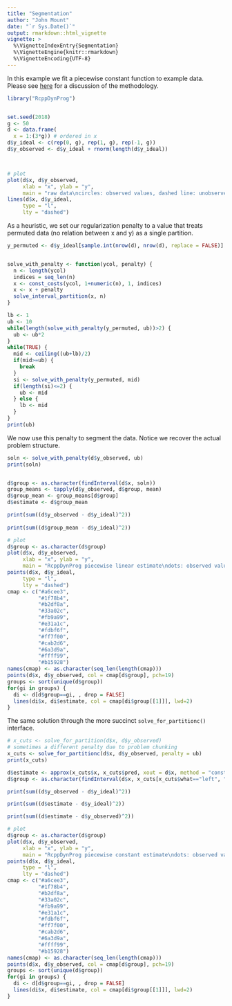```yaml
---
title: "Segmentation"
author: "John Mount"
date: "`r Sys.Date()`"
output: rmarkdown::html_vignette
vignette: >
  %\VignetteIndexEntry{Segmentation}
  %\VignetteEngine{knitr::rmarkdown}
  %\VignetteEncoding{UTF-8}
---
```


In this example we fit a piecewise constant function to example data.  
Please see [here](https://github.com/WinVector/RcppDynProg) for a discussion of the methodology.

```r
library("RcppDynProg")


set.seed(2018)
g <- 50
d <- data.frame(
  x = 1:(3*g)) # ordered in x
d$y_ideal <- c(rep(0, g), rep(1, g), rep(-1, g))
d$y_observed <- d$y_ideal + rnorm(length(d$y_ideal))



# plot
plot(d$x, d$y_observed,
     xlab = "x", ylab = "y",
     main = "raw data\ncircles: observed values, dashed line: unobserved true values")
lines(d$x, d$y_ideal,
     type = "l",
     lty = "dashed")
```

As a heuristic, we set our regularization penalty to a value that treats permuted data (no relation between x and y) 
as a single partition.

```r
y_permuted <- d$y_ideal[sample.int(nrow(d), nrow(d), replace = FALSE)]


solve_with_penalty <- function(ycol, penalty) {
  n <- length(ycol)
  indices = seq_len(n)
  x <- const_costs(ycol, 1+numeric(n), 1, indices)
  x <- x + penalty
  solve_interval_partition(x, n)
}

lb <- 1
ub <- 10
while(length(solve_with_penalty(y_permuted, ub))>2) {
  ub <- ub*2
}
while(TRUE) {
  mid <- ceiling((ub+lb)/2)
  if(mid>=ub) {
    break
  }
  si <- solve_with_penalty(y_permuted, mid)
  if(length(si)<=2) {
    ub <- mid
  } else {
    lb <- mid
  }
}
print(ub)
```

We now use this penalty to segment the data. Notice we recover the actual problem structure.

```r
soln <- solve_with_penalty(d$y_observed, ub)
print(soln)


d$group <- as.character(findInterval(d$x, soln))
group_means <- tapply(d$y_observed, d$group, mean)
d$group_mean <- group_means[d$group]
d$estimate <- d$group_mean

print(sum((d$y_observed - d$y_ideal)^2))
  
print(sum((d$group_mean - d$y_ideal)^2))

# plot
d$group <- as.character(d$group)
plot(d$x, d$y_observed,
     xlab = "x", ylab = "y",
     main = "RcppDynProg piecewise linear estimate\ndots: observed values, segments: estimated shape")
points(d$x, d$y_ideal,
     type = "l",
     lty = "dashed")
cmap <- c("#a6cee3",
          "#1f78b4",
          "#b2df8a",
          "#33a02c",
          "#fb9a99",
          "#e31a1c",
          "#fdbf6f",
          "#ff7f00",
          "#cab2d6",
          "#6a3d9a",
          "#ffff99",
          "#b15928")
names(cmap) <- as.character(seq_len(length(cmap)))
points(d$x, d$y_observed, col = cmap[d$group], pch=19)
groups <- sort(unique(d$group))
for(gi in groups) {
  di <- d[d$group==gi, , drop = FALSE]
  lines(di$x, di$estimate, col = cmap[di$group[[1]]], lwd=2)
}
```

The same solution through the more succinct `solve_for_partitionc()` interface.

```r
# x_cuts <- solve_for_partition(d$x, d$y_observed)
# sometimes a different penalty due to problem chunking
x_cuts <- solve_for_partitionc(d$x, d$y_observed, penalty = ub)
print(x_cuts)

d$estimate <- approx(x_cuts$x, x_cuts$pred, xout = d$x, method = "constant", rule = 2)$y
d$group <- as.character(findInterval(d$x, x_cuts[x_cuts$what=="left", "x"]))

print(sum((d$y_observed - d$y_ideal)^2))

print(sum((d$estimate - d$y_ideal)^2))

print(sum((d$estimate - d$y_observed)^2))

# plot
d$group <- as.character(d$group)
plot(d$x, d$y_observed,
     xlab = "x", ylab = "y",
     main = "RcppDynProg piecewise constant estimate\ndots: observed values, segments: estimated shape")
points(d$x, d$y_ideal,
     type = "l",
     lty = "dashed")
cmap <- c("#a6cee3",
          "#1f78b4",
          "#b2df8a",
          "#33a02c",
          "#fb9a99",
          "#e31a1c",
          "#fdbf6f",
          "#ff7f00",
          "#cab2d6",
          "#6a3d9a",
          "#ffff99",
          "#b15928")
names(cmap) <- as.character(seq_len(length(cmap)))
points(d$x, d$y_observed, col = cmap[d$group], pch=19)
groups <- sort(unique(d$group))
for(gi in groups) {
  di <- d[d$group==gi, , drop = FALSE]
  lines(di$x, di$estimate, col = cmap[di$group[[1]]], lwd=2)
}
```

